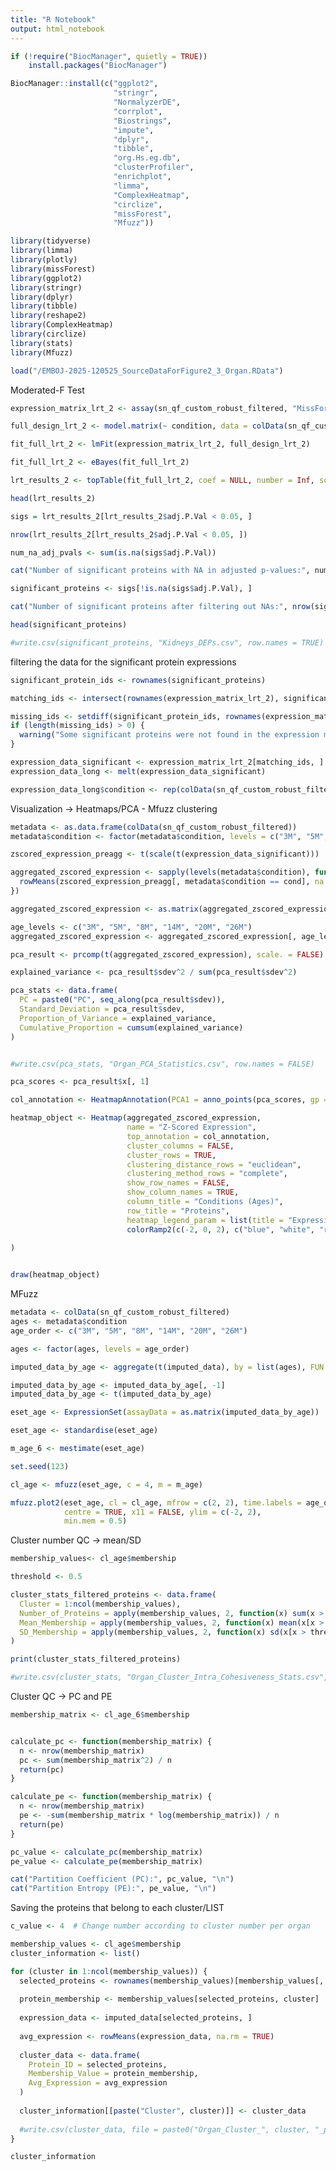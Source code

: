 ---
title: "R Notebook"
output: html_notebook
---


```{r}
if (!require("BiocManager", quietly = TRUE))
    install.packages("BiocManager")

BiocManager::install(c("ggplot2",
                       "stringr",
                       "NormalyzerDE",
                       "corrplot",
                       "Biostrings",
                       "impute",
                       "dplyr",
                       "tibble",
                       "org.Hs.eg.db",
                       "clusterProfiler",
                       "enrichplot",
                       "limma",
                       "ComplexHeatmap",
                       "circlize",
                       "missForest",
                       "Mfuzz"))
```


```{r}
library(tidyverse)
library(limma)
library(plotly)
library(missForest)
library(ggplot2)
library(stringr)
library(dplyr)
library(tibble)
library(reshape2)
library(ComplexHeatmap)
library(circlize)
library(stats)
library(Mfuzz)
```

```{r}
load("/EMBOJ-2025-120525_SourceDataForFigure2_3_Organ.RData")
```

Moderated-F Test

```{r}
expression_matrix_lrt_2 <- assay(sn_qf_custom_robust_filtered, "MissForest_imputed_proteinRobust_all_proteins")

full_design_lrt_2 <- model.matrix(~ condition, data = colData(sn_qf_custom_robust_filtered))

fit_full_lrt_2 <- lmFit(expression_matrix_lrt_2, full_design_lrt_2)

fit_full_lrt_2 <- eBayes(fit_full_lrt_2)

lrt_results_2 <- topTable(fit_full_lrt_2, coef = NULL, number = Inf, sort.by = "F")

head(lrt_results_2)

sigs = lrt_results_2[lrt_results_2$adj.P.Val < 0.05, ]

nrow(lrt_results_2[lrt_results_2$adj.P.Val < 0.05, ])

num_na_adj_pvals <- sum(is.na(sigs$adj.P.Val))

cat("Number of significant proteins with NA in adjusted p-values:", num_na_adj_pvals, "\n")

significant_proteins <- sigs[!is.na(sigs$adj.P.Val), ]

cat("Number of significant proteins after filtering out NAs:", nrow(significant_proteins), "\n")

head(significant_proteins)

#write.csv(significant_proteins, "Kidneys_DEPs.csv", row.names = TRUE)
```

filtering the data for the significant protein expressions
```{r}

significant_protein_ids <- rownames(significant_proteins)

matching_ids <- intersect(rownames(expression_matrix_lrt_2), significant_protein_ids)

missing_ids <- setdiff(significant_protein_ids, rownames(expression_matrix_lrt_2))
if (length(missing_ids) > 0) {
  warning("Some significant proteins were not found in the expression matrix and will be excluded.")
}

expression_data_significant <- expression_matrix_lrt_2[matching_ids, ]
expression_data_long <- melt(expression_data_significant)

expression_data_long$condition <- rep(colData(sn_qf_custom_robust_filtered)$condition, each = nrow(expression_data_significant))
```

Visualization -> Heatmaps/PCA - Mfuzz clustering


```{r}
metadata <- as.data.frame(colData(sn_qf_custom_robust_filtered))
metadata$condition <- factor(metadata$condition, levels = c("3M", "5M", "8M", "14M", "20M", "26M"))

zscored_expression_preagg <- t(scale(t(expression_data_significant)))  

aggregated_zscored_expression <- sapply(levels(metadata$condition), function(cond) {
  rowMeans(zscored_expression_preagg[, metadata$condition == cond], na.rm = TRUE)
})

aggregated_zscored_expression <- as.matrix(aggregated_zscored_expression)

age_levels <- c("3M", "5M", "8M", "14M", "20M", "26M")
aggregated_zscored_expression <- aggregated_zscored_expression[, age_levels]

pca_result <- prcomp(t(aggregated_zscored_expression), scale. = FALSE)

explained_variance <- pca_result$sdev^2 / sum(pca_result$sdev^2)

pca_stats <- data.frame(
  PC = paste0("PC", seq_along(pca_result$sdev)),
  Standard_Deviation = pca_result$sdev,
  Proportion_of_Variance = explained_variance,
  Cumulative_Proportion = cumsum(explained_variance)
)


#write.csv(pca_stats, "Organ_PCA_Statistics.csv", row.names = FALSE)

pca_scores <- pca_result$x[, 1]  

col_annotation <- HeatmapAnnotation(PCA1 = anno_points(pca_scores, gp = gpar(col = "black")))

heatmap_object <- Heatmap(aggregated_zscored_expression, 
                          name = "Z-Scored Expression",
                          top_annotation = col_annotation,
                          cluster_columns = FALSE,
                          cluster_rows = TRUE,
                          clustering_distance_rows = "euclidean",
                          clustering_method_rows = "complete",
                          show_row_names = FALSE,
                          show_column_names = TRUE,
                          column_title = "Conditions (Ages)",
                          row_title = "Proteins",
                          heatmap_legend_param = list(title = "Expression Level"),
                          colorRamp2(c(-2, 0, 2), c("blue", "white", "red"))
                        
)


draw(heatmap_object)

```


MFuzz

```{r}
metadata <- colData(sn_qf_custom_robust_filtered)
ages <- metadata$condition  
age_order <- c("3M", "5M", "8M", "14M", "20M", "26M")

ages <- factor(ages, levels = age_order)

imputed_data_by_age <- aggregate(t(imputed_data), by = list(ages), FUN = mean)

imputed_data_by_age <- imputed_data_by_age[, -1]
imputed_data_by_age <- t(imputed_data_by_age) 

eset_age <- ExpressionSet(assayData = as.matrix(imputed_data_by_age))

eset_age <- standardise(eset_age)

m_age_6 <- mestimate(eset_age)

set.seed(123)

cl_age <- mfuzz(eset_age, c = 4, m = m_age)

mfuzz.plot2(eset_age, cl = cl_age, mfrow = c(2, 2), time.labels = age_order,
            centre = TRUE, x11 = FALSE, ylim = c(-2, 2), 
            min.mem = 0.5)
```



Cluster number QC -> mean/SD
```{r}
membership_values<- cl_age$membership

threshold <- 0.5

cluster_stats_filtered_proteins <- data.frame(
  Cluster = 1:ncol(membership_values),
  Number_of_Proteins = apply(membership_values, 2, function(x) sum(x > threshold)), 
  Mean_Membership = apply(membership_values, 2, function(x) mean(x[x > threshold])),
  SD_Membership = apply(membership_values, 2, function(x) sd(x[x > threshold]))
)

print(cluster_stats_filtered_proteins)

#write.csv(cluster_stats, "Organ_Cluster_Intra_Cohesiveness_Stats.csv", row.names = FALSE)

```

Cluster QC -> PC and PE
```{r}
membership_matrix <- cl_age_6$membership


calculate_pc <- function(membership_matrix) {
  n <- nrow(membership_matrix)
  pc <- sum(membership_matrix^2) / n
  return(pc)
}

calculate_pe <- function(membership_matrix) {
  n <- nrow(membership_matrix)
  pe <- -sum(membership_matrix * log(membership_matrix)) / n
  return(pe)
}

pc_value <- calculate_pc(membership_matrix)
pe_value <- calculate_pe(membership_matrix)

cat("Partition Coefficient (PC):", pc_value, "\n")
cat("Partition Entropy (PE):", pe_value, "\n")


```



Saving the proteins that belong to each cluster/LIST
```{r}

c_value <- 4  # Change number according to cluster number per organ

membership_values <- cl_age$membership  
cluster_information <- list()

for (cluster in 1:ncol(membership_values)) {
  selected_proteins <- rownames(membership_values)[membership_values[, cluster] > threshold]
  
  protein_membership <- membership_values[selected_proteins, cluster]
  
  expression_data <- imputed_data[selected_proteins, ]
  
  avg_expression <- rowMeans(expression_data, na.rm = TRUE)
  
  cluster_data <- data.frame(
    Protein_ID = selected_proteins,
    Membership_Value = protein_membership,
    Avg_Expression = avg_expression
  )
  
  cluster_information[[paste("Cluster", cluster)]] <- cluster_data
  
  #write.csv(cluster_data, file = paste0("Organ_Cluster_", cluster, "_proteins_c", c_value, ".csv"), row.names = FALSE)
}

cluster_information

```